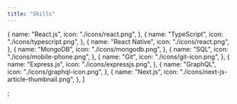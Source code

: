 ```yaml
---
title: "Skills"
---
```


  {
    name: "React.js",
    icon: "./icons/react.png",
  },
  {
    name: "TypeScript",
    icon: "./icons/typescript.png",
  },
  {
    name: "React Native",
    icon: "./icons/react.png",
  },
  {
    name: "MongoDB",
    icon: "./icons/mongodb.png",
  },
  {
    name: "SQL",
    icon: "./icons/mobile-phone.png",
  },
  {
    name: "Git",
    icon: "./icons/git-icon.png",
  },
  {
    name: "Express.js",
    icon: "./icons/expressjs.png",
  },
  {
    name: "GraphQL",
    icon: "./icons/graphql-icon.png",
  },
  {
    name: "Next.js",
    icon: "./icons/next-js-article-thumbnail.png",
  },
]

;
